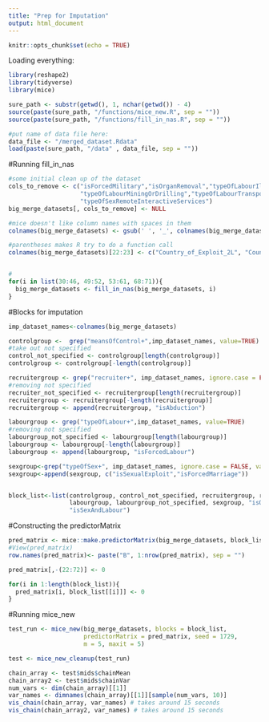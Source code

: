 ```yaml
---
title: "Prep for Imputation"
output: html_document
---
```


```r
knitr::opts_chunk$set(echo = TRUE)
```

Loading everything:
```r
library(reshape2)
library(tidyverse)
library(mice)

sure_path <- substr(getwd(), 1, nchar(getwd()) - 4)
source(paste(sure_path, "/functions/mice_new.R", sep = ""))
source(paste(sure_path, "/functions/fill_in_nas.R", sep = ""))

#put name of data file here:
data_file <- "/merged_dataset.Rdata"
load(paste(sure_path, "/data" , data_file, sep = ""))
```


#Running fill_in_nas

```r
#some initial clean up of the dataset
cols_to_remove <- c("isForcedMilitary","isOrganRemoval","typeOfLabourIllicitActivities",
                    "typeOfLabourMiningOrDrilling","typeOfLabourTransportation",
                    "typeOfSexRemoteInteractiveServices")
big_merge_datasets[, cols_to_remove] <- NULL

#mice doesn't like column names with spaces in them
colnames(big_merge_datasets) <- gsub(' ', '_', colnames(big_merge_datasets))

#parentheses makes R try to do a function call
colnames(big_merge_datasets)[22:23] <- c("Country_of_Exploit_2L", "Country_of_Citizenship_2L")


#
for(i in list(30:46, 49:52, 53:61, 68:71)){
  big_merge_datasets <- fill_in_nas(big_merge_datasets, i)
}
```


#Blocks for imputation
```r
imp_dataset_names<-colnames(big_merge_datasets)

controlgroup <-  grep("meansOfControl+",imp_dataset_names, value=TRUE)
#take out not specified
control_not_specified <- controlgroup[length(controlgroup)]
controlgroup <- controlgroup[-length(controlgroup)]

recruitergroup <- grep("recruiter+", imp_dataset_names, ignore.case = FALSE, value=TRUE)
#removing not specified
recruiter_not_specified <- recruitergroup[length(recruitergroup)]
recruitergroup <- recruitergroup[-length(recruitergroup)]
recruitergroup <- append(recruitergroup, "isAbduction")

labourgroup <- grep("typeOfLabour+",imp_dataset_names, value=TRUE)
#removing not specified 
labourgroup_not_specified <- labourgroup[length(labourgroup)]
labourgroup <- labourgroup[-length(labourgroup)]
labourgroup <- append(labourgroup, "isForcedLabour")

sexgroup<-grep("typeOfSex+", imp_dataset_names, ignore.case = FALSE, value=TRUE)
sexgroup<-append(sexgroup, c("isSexualExploit","isForcedMarriage"))


block_list<-list(controlgroup, control_not_specified, recruitergroup, recruiter_not_specified,
                 labourgroup, labourgroup_not_specified, sexgroup, "isOtherExploit",
                 "isSexAndLabour")
```


#Constructing the predictorMatrix
```r
pred_matrix <- mice::make.predictorMatrix(big_merge_datasets, block_list)
#View(pred_matrix)
row.names(pred_matrix)<- paste("B", 1:nrow(pred_matrix), sep = "")

pred_matrix[,-(22:72)] <- 0

for(i in 1:length(block_list)){
  pred_matrix[i, block_list[[i]]] <- 0
}
```

#Running mice_new
```r
test_run <- mice_new(big_merge_datasets, blocks = block_list, 
                     predictorMatrix = pred_matrix, seed = 1729,
                     m = 5, maxit = 5)

test <- mice_new_cleanup(test_run)

chain_array <- test$mids$chainMean
chain_array2 <- test$mids$chainVar
num_vars <- dim(chain_array)[[1]]
var_names <- dimnames(chain_array)[[1]][sample(num_vars, 10)]
vis_chain(chain_array, var_names) # takes around 15 seconds
vis_chain(chain_array2, var_names) # takes around 15 seconds



```


